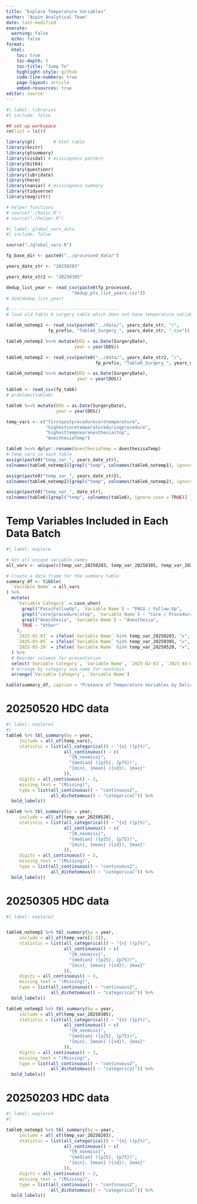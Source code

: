 ```yaml
---
title: "Explore Temperature Variables"
author: "Aspin Analytical Team"
date: last-modified
execute: 
  warning: false
  echo: false
format:
  html:
    toc: true
    toc-depth: 5
    toc-title: "Jump To"
    highlight-style: github
    code-line-numbers: true
    page-layout: article
    embed-resources: true
editor: source
---
```


```r
#| label: libraries
#| include: false

## set up workspace
rm(list = ls())

library(gt)       # html table 
library(knitr)
library(gtsummary)
library(visdat) # missingness pattern
library(bit64)
library(questionr)
library(lubridate) 
library(here) 
library(naniar) # missingness summary
library(tidyverse)
library(magrittr)

# helper functions
# source("./basic.R")      
# source("./helper.R") 

```


```r
#| label: global_vars_data
#| include: false

source("./global_vars.R")

fp_base_dir <- paste0("../processed_data/")

years_date_str <- "20250203"

years_date_str2 <- "20250305"

dedup_list_year <- read_csv(paste0(fp_processed,
                         "dedup_pts_list_years.csv"))
# dim(dedup_list_year)

# -----------------------------------------
# load old table 6 surgery table which does not have temperature variables 

table6_notemp1 <- read_csv(paste0("../data/", years_date_str, "/", 
                fp_prefix, "Table6_Surgery_", years_date_str, ".csv"))

table6_notemp1 %<>% mutate(DOS = as.Date(SurgeryDate),
                          year = year(DOS))

table6_notemp2 <- read_csv(paste0("../data/", years_date_str2, "/", 
                                  fp_prefix, "Table6_Surgery_", years_date_str2, ".csv"))

table6_notemp2 %<>% mutate(DOS = as.Date(SurgeryDate),
                           year = year(DOS))

table6 <- read_csv(fp_tab6)
# problems(table6)

table6 %<>% mutate(DOS = as.Date(SurgeryDate),
                   year = year(DOS))

temp_vars <- c("firstpostprocedurecoretemperature",
               "highestcoretemperatureduringprocedure",
               "highesttempnearanesthesiastop",
               "AnesthesiaTemp")

table6 %<>% dplyr::rename(AnesthesiaTemp = AnesthesisaTemp)
# temp vars in each table 
assign(paste0("temp_var_", years_date_str),
colnames(table6_notemp1)[grepl("temp", colnames(table6_notemp1), ignore.case = TRUE)])

assign(paste0("temp_var_", years_date_str2),
colnames(table6_notemp2)[grepl("temp", colnames(table6_notemp2), ignore.case = TRUE)])

assign(paste0("temp_var_", date_str),
colnames(table6)[grepl("temp", colnames(table6), ignore.case = TRUE)] )
```

# Temp Variables Included in Each Data Batch

```r
#| label: explore

# Get all unique variable names
all_vars <- unique(c(temp_var_20250203, temp_var_20250305, temp_var_20250520))

# Create a data frame for the summary table
summary_df <- tibble(
  `Variable Name` = all_vars
) %>%
  mutate(
    `Variable Category` = case_when(
      grepl("Pacu|FollowUp", `Variable Name`) ~ "PACU / Follow-Up",
      grepl("core|procedure|stop", `Variable Name`) ~ "Core / Procedural",
      grepl("Anesthesia", `Variable Name`) ~ "Anesthesia",
      TRUE ~ "Other"
    ),
    `2025-02-03` = ifelse(`Variable Name` %in% temp_var_20250203, "✔️", ""),
    `2025-03-05` = ifelse(`Variable Name` %in% temp_var_20250305, "✔️", ""),
    `2025-05-20` = ifelse(`Variable Name` %in% temp_var_20250520, "✔️", "")
  ) %>%
  # Reorder columns for presentation
  select(`Variable Category`, `Variable Name`, `2025-02-03`, `2025-03-05`, `2025-05-20`) %>%
  # Arrange by category and name for neatness
  arrange(`Variable Category`, `Variable Name`)

kable(summary_df, caption = "Presence of Temperature Variables by Delivery Date")
```


# 20250520 HDC data

```r
#| label: explore1
#| 
table6 %>% tbl_summary(by = year, 
     include = all_of(temp_vars),
     statistic = list(all_categorical() ~ "{n} ({p}%)",
                      all_continuous() ~ c(
                        "{N_nonmiss}",
                        "{median} ({p25}, {p75})",
                        "{min}, {mean} ({sd}), {max}"
                      )),
     digits = all_continuous() ~ 3,
     missing_text = "(Missing)",
     type = list(all_continuous() ~ "continuous2",
                 all_dichotomous() ~ "categorical")) %>% 
  bold_labels()

table6 %>% tbl_summary(by = year, 
     include = all_of(temp_var_20250520),
     statistic = list(all_categorical() ~ "{n} ({p}%)",
                      all_continuous() ~ c(
                        "{N_nonmiss}",
                        "{median} ({p25}, {p75})",
                        "{min}, {mean} ({sd}), {max}"
                      )),
     digits = all_continuous() ~ 3,
     missing_text = "(Missing)",
     type = list(all_continuous() ~ "continuous2",
                 all_dichotomous() ~ "categorical")) %>% 
  bold_labels()
```


# 20250305 HDC data

```r
#| label: explore2


table6_notemp2 %>% tbl_summary(by = year, 
     include = all_of(temp_vars[1:3]),
     statistic = list(all_categorical() ~ "{n} ({p}%)",
                      all_continuous() ~ c(
                        "{N_nonmiss}",
                        "{median} ({p25}, {p75})",
                        "{min}, {mean} ({sd}), {max}"
                      )),
     digits = all_continuous() ~ 3,
     missing_text = "(Missing)",
     type = list(all_continuous() ~ "continuous2",
                 all_dichotomous() ~ "categorical")) %>% 
  bold_labels()

table6_notemp2 %>% tbl_summary(by = year, 
     include = all_of(temp_var_20250305),
     statistic = list(all_categorical() ~ "{n} ({p}%)",
                      all_continuous() ~ c(
                        "{N_nonmiss}",
                        "{median} ({p25}, {p75})",
                        "{min}, {mean} ({sd}), {max}"
                      )),
     digits = all_continuous() ~ 3,
     missing_text = "(Missing)",
     type = list(all_continuous() ~ "continuous2",
                 all_dichotomous() ~ "categorical")) %>% 
  bold_labels()
```


# 20250203 HDC data

```r
#| label: explore3
#| 

table6_notemp1 %>% tbl_summary(by = year, 
     include = all_of(temp_var_20250203),
     statistic = list(all_categorical() ~ "{n} ({p}%)",
                      all_continuous() ~ c(
                        "{N_nonmiss}",
                        "{median} ({p25}, {p75})",
                        "{min}, {mean} ({sd}), {max}"
                      )),
     digits = all_continuous() ~ 3,
     missing_text = "(Missing)",
     type = list(all_continuous() ~ "continuous2",
                 all_dichotomous() ~ "categorical")) %>% 
  bold_labels()
```

